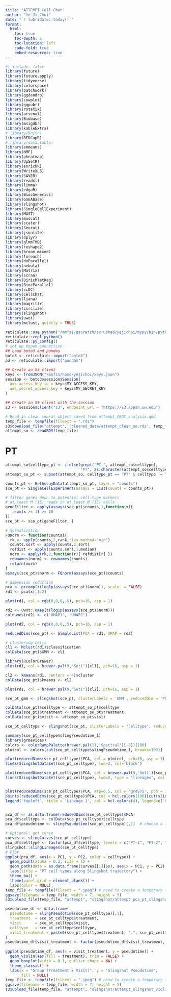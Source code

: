 ```yaml
---
title: "ATTEMPT Cell Chat"
author: "Ye Ji Choi"
date: "`r lubridate::today()`"
format: 
  html:
    toc: true
    toc-depth: 5
    toc-location: left
    code-fold: true
    embed-resources: true
---
```


```r
#| include: false
library(future)
library(future.apply)
library(tidyverse)
library(colorspace)
library(patchwork)
library(ggdendro)
library(cowplot)
library(ggpubr)
library(rstatix)
library(arsenal)
library(Biobase)
library(msigdbr)
library(kableExtra)
# library(knitr)
library(REDCapR)
# library(data.table)
library(emmeans)
library(NMF)
library(pheatmap)
library(UpSetR)
library(enrichR)
library(WriteXLS)
library(SAVER)
library(readxl)
library(limma)
library(edgeR)
library(BiocGenerics)
library(GSEABase)
library(slingshot)
library(SingleCellExperiment)
library(MAST)
library(muscat)
library(scater)
library(Seurat)
library(jsonlite)
library(dplyr)
library(glmmTMB)
library(reshape2)
library(broom.mixed) 
library(foreach)
library(doParallel)
library(nebula)
library(Matrix)
library(scran)
library(DirichletReg)
library(BiocParallel)
library(scDC)
library(CellChat)
library(liana)
library(magrittr)
library(circlize)
library(slingshot)
library(uwot)
library(mclust, quietly = TRUE)
```

```r
reticulate::use_python("/mmfs1/gscratch/scrubbed/yejichoi/mypy/bin/python", required = T)
reticulate::repl_python()
reticulate::py_config()
# set up Kopah connection
## Load boto3 and pandas
boto3 <- reticulate::import("boto3")
pd <- reticulate::import("pandas")

## Create an S3 client
keys <- fromJSON("/mmfs1/home/yejichoi/keys.json")
session <- boto3$session$Session(
  aws_access_key_id = keys$MY_ACCESS_KEY,
  aws_secret_access_key = keys$MY_SECRET_KEY
)

## Create an S3 client with the session
s3 <- session$client("s3", endpoint_url = "https://s3.kopah.uw.edu")
```

```r
# Read in clean seurat object saved from attempt_CROC_analysis.qmd
temp_file <- tempfile(fileext = ".rds")
s3$download_file("attempt", 'cleaned_data/attempt_clean_so.rds', temp_file)
attempt_so <- readRDS(temp_file)
``` 

# PT
```r
attempt_so$celltype_pt <- ifelse(grepl("PT-", attempt_so$celltype),
                                 "PT", as.character(attempt_so$celltype))
attempt_so_pt <- subset(attempt_so, celltype_pt == "PT" & celltype != "PT_lowQuality")
```

```r
counts_pt <- GetAssayData(attempt_so_pt, layer = "counts")
sce_pt <- SingleCellExperiment(assays = List(counts = counts_pt))

# filter genes down to potential cell-type markers
# at least M (15) reads in at least N (15) cells
geneFilter <- apply(assays(sce_pt)$counts,1,function(x){
    sum(x >= 3) >= 10
})
sce_pt <- sce_pt[geneFilter, ]

# normalization
FQnorm <- function(counts){
  rk <- apply(counts,2,rank,ties.method='min')
  counts.sort <- apply(counts,2,sort)
  refdist <- apply(counts.sort,1,median)
  norm <- apply(rk,2,function(r){ refdist[r] })
  rownames(norm) <- rownames(counts)
  return(norm)
}
assays(sce_pt)$norm <- FQnorm(assays(sce_pt)$counts)

# dimension reduction
pca <- prcomp(t(log1p(assays(sce_pt)$norm)), scale. = FALSE)
rd1 <- pca$x[,1:2]

plot(rd1, col = rgb(0,0,0,.5), pch=16, asp = 1)

rd2 <- uwot::umap(t(log1p(assays(sce_pt)$norm)))
colnames(rd2) <- c('UMAP1', 'UMAP2')

plot(rd2, col = rgb(0,0,0,.5), pch=16, asp = 1)

reducedDims(sce_pt) <- SimpleList(PCA = rd1, UMAP = rd2)
```

```r
# clustering cells
cl1 <- Mclust(rd1)$classification
colData(sce_pt)$GMM <- cl1

library(RColorBrewer)
plot(rd1, col = brewer.pal(9,"Set1")[cl1], pch=16, asp = 1)

cl2 <- kmeans(rd1, centers = 4)$cluster
colData(sce_pt)$kmeans <- cl2

plot(rd1, col = brewer.pal(9,"Set1")[cl2], pch=16, asp = 1)

sce_pt_gmm <- slingshot(sce_pt, clusterLabels = 'GMM', reducedDim = 'PCA')

colData(sce_pt)$celltype <- attempt_so_pt$celltype
colData(sce_pt)$treatment <- attempt_so_pt$treatment
colData(sce_pt)$visit <- attempt_so_pt$visit

sce_pt_celltype <- slingshot(sce_pt, clusterLabels = 'celltype', reducedDim = 'PCA')

```

```r
summary(sce_pt_celltype$slingPseudotime_1)
library(grDevices)
colors <- colorRampPalette(brewer.pal(11,'Spectral')[-6])(100)
plotcol <- colors[cut(sce_pt_celltype$slingPseudotime_1, breaks=100)]

plot(reducedDims(sce_pt_celltype)$PCA, col = plotcol, pch=16, asp = 1)
lines(SlingshotDataSet(sce_pt_celltype), lwd=2, col='black')

plot(reducedDims(sce_pt_celltype)$PCA, col = brewer.pal(9,'Set1')[sce_pt_celltype$GMM], pch=16, asp = 1)
lines(SlingshotDataSet(sce_pt_celltype), lwd=2, type = 'lineages', col = 'black')


plot(reducedDims(sce_pt_celltype)$PCA, asp=0.5, col = 'grey75', pch = 16)
points(reducedDims(sce_pt_celltype)$PCA, col = hcl.colors(100)[cut(slingPseudotime(sce_pt_celltype)[,1], 100)], pch=16)
legend('topleft', title = 'Lineage 1', col = hcl.colors(4), legend=c('0%','25%','50%','100%'), pch=16)


pca_df <- as.data.frame(reducedDims(sce_pt_celltype)$PCA)
pca_df$celltype <- colData(sce_pt_celltype)$celltype
pca_df$pseudotime <- slingPseudotime(sce_pt_celltype)[,1]  # choose a lineage if >1

# Optional: get curve
curves <- slingCurves(sce_pt_celltype)
pca_df$celltype <- factor(pca_df$celltype, levels = c("PT-1", "PT-2", "PT-3", "PT-4", "PT-5"))
slingshot::slingLineages(sce_pt_celltype)
# Plot
ggplot(pca_df, aes(x = PC1, y = PC2, color = celltype)) +
  geom_point(alpha = 0.3, size = 1) +
  geom_path(data = as.data.frame(curves[[1]]$s), aes(x = PC1, y = PC2), color = "black", size = 1.2) +
  labs(title = "PT cell types along Slingshot trajectory") +
  theme_bw() + 
  theme(panel.grid = element_blank()) + 
  labs(color = NULL)
temp_file <- tempfile(fileext = ".jpeg") # need to create a temporary file
ggsave(filename = temp_file, width = 7, height = 5)
s3$upload_file(temp_file, "attempt", "slingshot/attempt_pca_pt_slingshot.jpeg")
```

```r
pseudotime_df <- data.frame(
  pseudotime = slingPseudotime(sce_pt_celltype)[,1],
  treatment  = sce_pt_celltype$treatment,  
  visit      = sce_pt_celltype$visit, 
  celltype   = sce_pt_celltype$celltype,
  visit_treatment = paste0(sce_pt_celltype$treatment, ".", sce_pt_celltype$visit)
)
pseudotime_df$visit_treatment <- factor(pseudotime_df$visit_treatment, levels = c("Placebo.PRE", "Placebo.POST",
                                                                                  "Dapagliflozin.PRE", "Dapagliflozin.POST"))
ggplot(pseudotime_df, aes(x = visit_treatment, y = pseudotime)) +
  geom_violin(aes(fill = treatment), trim = FALSE) +
  geom_boxplot(width = 0.1, outlier.shape = NA) +
  theme_classic() +
  labs(x = "Group (Treatment x Visit)", y = "Slingshot Pseudotime",
       fill = NULL)
temp_file <- tempfile(fileext = ".jpeg") # need to create a temporary file
ggsave(filename = temp_file, width = 7, height = 5)
s3$upload_file(temp_file, "attempt", "slingshot/attempt_slingshot_violin.jpeg")

```